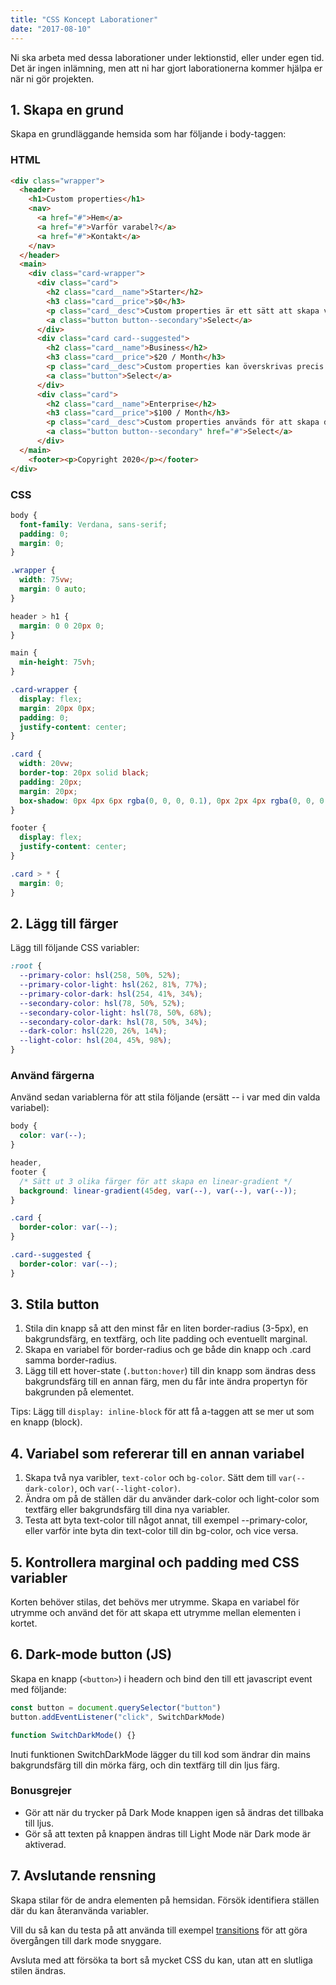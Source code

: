 ```yaml
---
title: "CSS Koncept Laborationer"
date: "2017-08-10"
---
```


Ni ska arbeta med dessa laborationer under lektionstid, eller under egen tid.
Det är ingen inlämning, men att ni har gjort laborationerna kommer hjälpa er när ni gör projekten.

## 1. Skapa en grund

Skapa en grundläggande hemsida som har följande i body-taggen:

### HTML

```html
<div class="wrapper">
  <header>
    <h1>Custom properties</h1>
    <nav>
      <a href="#">Hem</a>
      <a href="#">Varför varabel?</a>
      <a href="#">Kontakt</a>
    </nav>
  </header>
  <main>
    <div class="card-wrapper">
      <div class="card">
        <h2 class="card__name">Starter</h2>
        <h3 class="card__price">$0</h3>
        <p class="card__desc">Custom properties är ett sätt att skapa variabler i CSS som kan återanvändas.</p>
        <a class="button button--secondary">Select</a>
      </div>
      <div class="card card--suggested">
        <h2 class="card__name">Business</h2>
        <h3 class="card__price">$20 / Month</h3>
        <p class="card__desc">Custom properties kan överskrivas precis som vanliga properties.</p>
        <a class="button">Select</a>
      </div>
      <div class="card">
        <h2 class="card__name">Enterprise</h2>
        <h3 class="card__price">$100 / Month</h3>
        <p class="card__desc">Custom properties används för att skapa designsystem.</p>
        <a class="button button--secondary" href="#">Select</a>
      </div>
  </main>
    <footer><p>Copyright 2020</p></footer>
</div>
```

### CSS

```css
body {
  font-family: Verdana, sans-serif;
  padding: 0;
  margin: 0;
}

.wrapper {
  width: 75vw;
  margin: 0 auto;
}

header > h1 {
  margin: 0 0 20px 0;
}

main {
  min-height: 75vh;
}

.card-wrapper {
  display: flex;
  margin: 20px 0px;
  padding: 0;
  justify-content: center;
}

.card {
  width: 20vw;
  border-top: 20px solid black;
  padding: 20px;
  margin: 20px;
  box-shadow: 0px 4px 6px rgba(0, 0, 0, 0.1), 0px 2px 4px rgba(0, 0, 0, 0.06);
}

footer {
  display: flex;
  justify-content: center;
}

.card > * {
  margin: 0;
}
```

## 2. Lägg till färger

Lägg till följande CSS variabler:

```css
:root {
  --primary-color: hsl(258, 50%, 52%);
  --primary-color-light: hsl(262, 81%, 77%);
  --primary-color-dark: hsl(254, 41%, 34%);
  --secondary-color: hsl(78, 50%, 52%);
  --secondary-color-light: hsl(78, 50%, 68%);
  --secondary-color-dark: hsl(78, 50%, 34%);
  --dark-color: hsl(220, 26%, 14%);
  --light-color: hsl(204, 45%, 98%);
}
```

### Använd färgerna

Använd sedan variablerna för att stila följande (ersätt -- i var med din valda variabel):

```css
body {
  color: var(--);
}

header,
footer {
  /* Sätt ut 3 olika färger för att skapa en linear-gradient */
  background: linear-gradient(45deg, var(--), var(--), var(--));
}

.card {
  border-color: var(--);
}

.card--suggested {
  border-color: var(--);
}
```

## 3. Stila button

1. Stila din knapp så att den minst får en liten border-radius (3-5px), en bakgrundsfärg, en textfärg, och lite padding och eventuellt marginal.
2. Skapa en variabel för border-radius och ge både din knapp och .card samma border-radius.
3. Lägg till ett hover-state (`.button:hover`) till din knapp som ändras dess bakgrundsfärg till en annan färg, men du får inte ändra propertyn för bakgrunden på elementet.

Tips: Lägg till `display: inline-block` för att få a-taggen att se mer ut som en knapp (block).

## 4. Variabel som refererar till en annan variabel

1. Skapa två nya varibler, `text-color` och `bg-color`. Sätt dem till `var(--dark-color)`, och `var(--light-color)`.
2. Ändra om på de ställen där du använder dark-color och light-color som textfärg eller bakgrundsfärg till dina nya variabler.
3. Testa att byta text-color till något annat, till exempel --primary-color, eller varför inte byta din text-color till din bg-color, och vice versa.

## 5. Kontrollera marginal och padding med CSS variabler

Korten behöver stilas, det behövs mer utrymme. Skapa en variabel för utrymme och använd det för att skapa ett utrymme mellan elementen i kortet.

## 6. Dark-mode button (JS)

Skapa en knapp (`<button>`) i headern och bind den till ett javascript event med följande:

```javascript
const button = document.querySelector("button")
button.addEventListener("click", SwitchDarkMode)

function SwitchDarkMode() {}
```

Inuti funktionen SwitchDarkMode lägger du till kod som ändrar din mains bakgrundsfärg till din mörka färg, och din textfärg till din ljus färg.

### Bonusgrejer

- Gör att när du trycker på Dark Mode knappen igen så ändras det tillbaka till ljus.
- Gör så att texten på knappen ändras till Light Mode när Dark mode är aktiverad.

## 7. Avslutande rensning

Skapa stilar för de andra elementen på hemsidan. Försök identifiera ställen där du kan återanvända variabler.

Vill du så kan du testa på att använda till exempel [transitions](https://developer.mozilla.org/en-US/docs/Web/CSS/CSS_Transitions/Using_CSS_transitions) för att göra övergången till dark mode snyggare.

Avsluta med att försöka ta bort så mycket CSS du kan, utan att en slutliga stilen ändras.

